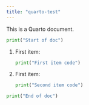```yaml
---
title: "quarto-test"
---
```


This is a Quarto document.

```python
print("Start of doc")
```

#.  First item:

    ```python
    print("First item code")
    ```

#.  First item:

    ```python
    print("Second item code")
    ```

```python
print("End of doc")
```
